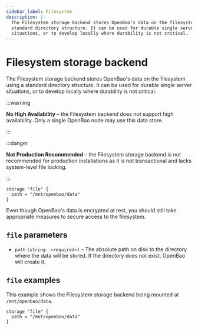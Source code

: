 ```yaml
---
sidebar_label: Filesystem
description: |-
  The Filesystem storage backend stores OpenBao's data on the filesystem using a
  standard directory structure. It can be used for durable single server
  situations, or to develop locally where durability is not critical.
---
```


# Filesystem storage backend

The Filesystem storage backend stores OpenBao's data on the filesystem using a
standard directory structure. It can be used for durable single server
situations, or to develop locally where durability is not critical.

:::warning

**No High Availability** – the Filesystem backend does not support high
availability. Only a single OpenBao node may use this data store.

:::


:::danger

**Not Production Recommended** – the Filesystem storage backend is not
recommended for production installations as it is not transactional and lacks
system-level file locking.

:::

```hcl
storage "file" {
  path = "/mnt/openbao/data"
}
```

Even though OpenBao's data is encrypted at rest, you should still take appropriate
measures to secure access to the filesystem.

## `file` parameters

- `path` `(string: <required>)` – The absolute path on disk to the directory
  where the data will be stored. If the directory does not exist, OpenBao will
  create it.

## `file` examples

This example shows the Filesystem storage backend being mounted at
`/mnt/openbao/data`.

```hcl
storage "file" {
  path = "/mnt/openbao/data"
}
```
